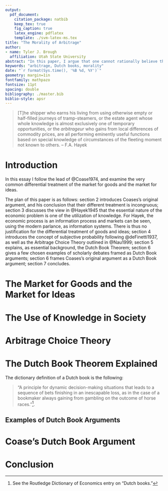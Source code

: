 ---
output: 
  pdf_document:
    citation_package: natbib
    keep_tex: true
    fig_caption: true
    latex_engine: pdflatex
    template: ./svm-latex-ms.tex
title: "The Morality of Arbitrage"
author:
- name: Tyler J. Brough
  affiliation: Utah State University
abstract: "In this paper, I argue that one cannot rationally believe that financial arbitrage is an inherently immoral pursuit, while simultaneously believing that the pursuit of academic knowledge is an inherently moral pursuit. I argue that these two seemingly separate activities are really one and the same. Further those that do hold such contradictory beliefs are behaving incoherently and have a Dutch book made against them."
keywords: "arbitrage, Dutch books, morality"
date: "`r format(Sys.time(), '%B %d, %Y')`"
geometry: margin=1in
fontfamily: mathpazo
fontsize: 11pt
spacing: double
bibliography: ./master.bib
biblio-style: apsr
---

> [T]he shipper who earns his living from using otherwise empty or half-filled journeys of tramp-steamers, or the estate
> agent whose whole knowledge is almost exclusively one of temporary opportunities, or the *arbitrageur* who gains from
> local differences of commodity prices, are all performing eminently useful functions based on special knowledge of
> circumstances of the fleeting moment not known to others.
	-- F.A. Hayek

# Introduction

In this essay I follow the lead of @Coase1974, and examine the very common differential treatment of the market for goods and the market for ideas. 

The plan of this paper is as follows: section 2 introduces Coases's original argument, and his conclusion that
their different treatment is incongruous; section 3 discusses the view in @Hayek1945 that the essential
nature of the economic problem is one of the utilization of knowledge. For Hayek, the economic process is an
information process and markets can be seen, using the modern parlance, as information systems. There is thus
no justification for the differential treatment of goods and ideas; section 4 introduces the concept of
subjective probability following @deFinetti1937, as well as the Arbitrage Choice Theory outlined in @Nau1999;
section 5 explains, as essential background, the Dutch Book Theorem; section 6 gives a few chosen examples of
scholarly debates framed as Dutch Book arguments; section 6 frames Coases's original argument as a Dutch Book
argument; section 7 concludes. 

# The Market for Goods and the Market for Ideas


# The Use of Knowledge in Society

# Arbitrage Choice Theory

# The Dutch Book Theorem Explained

The dictionary definition of a Dutch book is the following:

> "A principle for dynamic decision-making situations that leads to a sequence of bets finishing in an inescapable loss, as in the case of a bookmaker always gaining from gambling on the outcome of horse races."[^1].

## Examples of Dutch Book Arguments



# Coase's Dutch Book Argument


# Conclusion 


<!--
# References
\setlength{\parindent}{-0.2in}
\setlength{\leftskip}{0.2in}
\setlength{\parskip}{8pt}
\vspace*{-0.2in}
\noindent
-->

[^1]: See the Routledge Dictionary of Economics entry on "Dutch books." 
